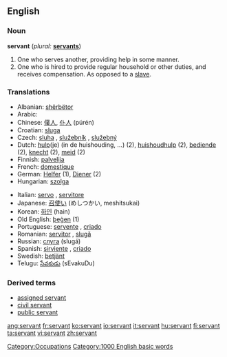 ==English==

{{rank|prove|engaged|America|993|servant|doctor|Michael|fee}}

===Noun===
'''servant'''  (''plural:'' '''[[servants]]''')
# One who serves another, providing help in some manner.
# One who is hired to provide regular household or other duties, and receives compensation.  As opposed to a [[slave]].
[[Category:Occupations]]

===Translations===
{{top}}
*Albanian: [[shërbëtor]] {{m}}
*Arabic: {{ARchar|[[خادم]]}} {{IPAchar|(χádim)}} {{m}}
*Chinese: [[僕人]], [[仆人]] (púrén)
*Croatian: [[sluga]] {{m}}
*Czech: [[sluha]] {{m}}, [[služebník]] {{m}}, [[služebný]] {{m}}
*Dutch: [[hulp]](je) (in de huishouding, ...) (2), [[huishoudhulp]] (2), [[bediende]] (2), [[knecht]] {{m}} (2), [[meid]] {{f}} (2)
*Finnish: [[palvelija]]
*French: [[domestique]]
*German: [[Helfer]] {{m}} (1), [[Diener]] {{m}} (2)
*Hungarian: [[szolga]]
{{mid}}
*Italian: [[servo]] {{m}}, [[servitore]] {{mf}}
*Japanese: [[召使い]] (めしつかい, meshitsukai)
*Korean: [[하인]] (hain)
*Old English: [[þegen|þeġen]] (1)
*Portuguese: [[servente]] {{mf}}, [[criado]] {{m}}
*Romanian: [[servitor]] {{m}}, [[slugă]] {{m}}
*Russian: [[слуга]] (slugá) {{mf}}
*Spanish: [[sirviente]] {{mf}}, [[criado]] {{m}}
*Swedish: [[betjänt]]
*Telugu: [[సేవకుడు]] (sEvakuDu)
{{bottom}}

=== Derived terms ===
*[[assigned servant]]
*[[civil servant]]
*[[public servant]]

[[Category:1000 English basic words]]

[[ang:servant]]
[[fr:servant]]
[[ko:servant]]
[[io:servant]]
[[it:servant]]
[[hu:servant]]
[[fi:servant]]
[[ta:servant]]
[[vi:servant]]
[[zh:servant]]